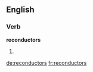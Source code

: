 ==English==

===Verb===
'''reconductors'''

# {{third-person singular of|[[reconductor]]}}

[[de:reconductors]]
[[fr:reconductors]]